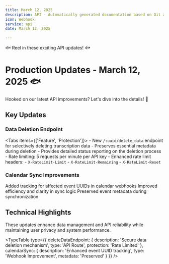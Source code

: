 ```yaml
---
title: March 12, 2025
description: API - Automatically generated documentation based on Git activity.
icon: Webhook
service: api
date: March 12, 2025

---
```


🐟 Reel in these exciting API updates! 🐟

# Production Updates - March 12, 2025 🐟

<Callout type="info">
  Hooked on our latest API improvements? Let's dive into the details! 🎣
</Callout>

## Key Updates

### Data Deletion Endpoint

<Tabs items={['Feature', 'Protection']}>
  <Tab value="Feature">
    - New `/:uuid/delete_data` endpoint for selectively deleting transcription data
    - Preserves essential metadata during deletion
    - Provides detailed status reporting on the deletion process
  </Tab>
  <Tab value="Protection">
    - Rate limiting: 5 requests per minute per API key
    - Enhanced rate limit headers:
      - `X-RateLimit-Limit`
      - `X-RateLimit-Remaining`
      - `X-RateLimit-Reset`
  </Tab>
</Tabs>

### Calendar Sync Improvements

<Steps>
  <Step>Added tracking for affected event UUIDs in calendar webhooks</Step>
  <Step>Improved efficiency and clarity in sync logic</Step>
  <Step>Preserved event metadata during synchronization</Step>
</Steps>

## Technical Highlights

<Callout type="warn">
  These updates enhance data management and API reliability while maintaining user privacy and system performance.
</Callout>

<TypeTable 
  type={{
    deleteDataEndpoint: {
      description: 'Secure data deletion mechanism',
      type: 'API Route',
      protection: 'Rate Limited'
    },
    calendarSync: {
      description: 'Enhanced event UUID tracking',
      type: 'Webhook Improvement',
      metadata: 'Preserved'
    }
  }}
/>